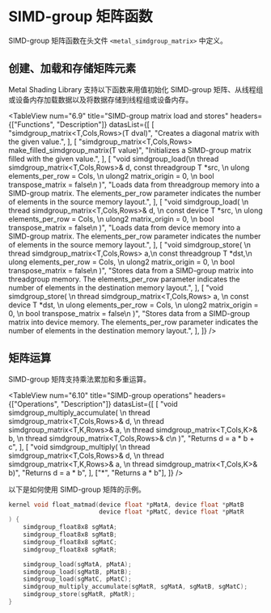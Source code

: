 # SIMD-group 矩阵函数

<ToBePolishedAfterTranslation />

<OrigninalPDF title="6.7 SIMD-group Matrix Functions" />

SIMD-group 矩阵函数在头文件 `<metal_simdgroup_matrix>` 中定义。

## 创建、加载和存储矩阵元素

Metal Shading Library 支持以下函数来用值初始化 SIMD-group 矩阵、从线程组或设备内存加载数据以及将数据存储到线程组或设备内存。

<TableView
  num="6.9"
  title="SIMD-group matrix load and stores"
  headers={["Functions", "Description"]}
  datasList={[
    [
      "simdgroup_matrix<T,Cols,Rows>(T dval)",
      "Creates a diagonal matrix with the given value.",
    ],
    [
      "simdgroup_matrix<T,Cols,Rows> make_filled_simdgroup_matrix(T value)",
      "Initializes a SIMD-group matrix filled with the given value.",
    ],
    [
      "void simdgroup_load(\n thread simdgroup_matrix<T,Cols,Rows>& d, const threadgroup T *src, \n ulong elements_per_row = Cols, \n ulong2 matrix_origin = 0, \n bool transpose_matrix = false\n )",
      "Loads data from threadgroup memory into a SIMD-group matrix. The elements_per_row parameter indicates the number of elements in the source memory layout.",
    ],
    [
      "void simdgroup_load( \n thread simdgroup_matrix<T,Cols,Rows>& d, \n const device T *src, \n ulong elements_per_row = Cols, \n ulong2 matrix_origin = 0, \n bool transpose_matrix = false\n )",
      "Loads data from device memory into a SIMD-group matrix. The elements_per_row parameter indicates the number of elements in the source memory layout.",
    ],
    [
      "void simdgroup_store( \n thread simdgroup_matrix<T,Cols,Rows> a,\n const threadgroup T *dst,\n ulong elements_per_row = Cols, \n ulong2 matrix_origin = 0, \n bool transpose_matrix = false\n )",
      "Stores data from a SIMD-group matrix into threadgroup memory. The elements_per_row parameter indicates the number of elements in the destination memory layout.",
    ],
    [
      "void simdgroup_store( \n thread simdgroup_matrix<T,Cols,Rows> a, \n const device T *dst, \n ulong elements_per_row = Cols, \n ulong2 matrix_origin = 0, \n bool transpose_matrix = false\n )",
      "Stores data from a SIMD-group matrix into device memory. The elements_per_row parameter indicates the number of elements in the destination memory layout.",
    ],
  ]}
/>

## 矩阵运算

SIMD-group 矩阵支持乘法累加和多重运算。

<TableView
  num="6.10"
  title="SIMD-group operations"
  headers={["Operations", "Description"]}
  datasList={[
    [
      "void simdgroup_multiply_accumulate( \n thread simdgroup_matrix<T,Cols,Rows>& d, \n thread simdgroup_matrix<T,K,Rows>& a, \n thread simdgroup_matrix<T,Cols,K>& b, \n thread simdgroup_matrix<T,Cols,Rows>& c\n )",
      "Returns d = a * b + c",
    ],
    [
      "void simdgroup_multiply( \n thread simdgroup_matrix<T,Cols,Rows>& d, \n thread simdgroup_matrix<T,K,Rows>& a, \n thread simdgroup_matrix<T,Cols,K>& b)",
      "Returns d = a * b",
    ],
    ["*", "Returns a * b"],
  ]}
/>

以下是如何使用 SIMD-group 矩阵的示例。

```cpp
kernel void float_matmad(device float *pMatA, device float *pMatB
                         device float *pMatC, device float *pMatR
) {
    simdgroup_float8x8 sgMatA;
    simdgroup_float8x8 sgMatB;
    simdgroup_float8x8 sgMatC;
    simdgroup_float8x8 sgMatR;

    simdgroup_load(sgMatA, pMatA);
    simdgroup_load(sgMatB, pMatB);
    simdgroup_load(sgMatC, pMatC);
    simdgroup_multiply_accumulate(sgMatR, sgMatA, sgMatB, sgMatC);
    simdgroup_store(sgMatR, pMatR);
}
```
